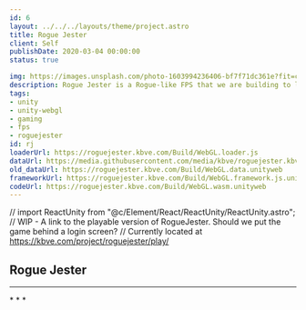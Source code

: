 ```yaml
---
id: 6
layout: ../../../layouts/theme/project.astro
title: Rogue Jester
client: Self
publishDate: 2020-03-04 00:00:00
status: true

img: https://images.unsplash.com/photo-1603994236406-bf7f71dc361e?fit=crop&w=1400&h=700&q=75
description: Rogue Jester is a Rogue-like FPS that we are building to learn more about Unity.
tags:
- unity
- unity-webgl
- gaming
- fps
- roguejester
id: rj
loaderUrl: https://roguejester.kbve.com/Build/WebGL.loader.js
dataUrl: https://media.githubusercontent.com/media/kbve/roguejester.kbve.com/main/Build/WebGL.data.unityweb
old_dataUrl: https://roguejester.kbve.com/Build/WebGL.data.unityweb
frameworkUrl: https://roguejester.kbve.com/Build/WebGL.framework.js.unityweb
codeUrl: https://roguejester.kbve.com/Build/WebGL.wasm.unityweb
---
```

// import ReactUnity from "@c/Element/React/ReactUnity/ReactUnity.astro";
// WIP - A link to the playable version of RogueJester. Should we put the game behind a login screen?
// Currently located at https://kbve.com/project/roguejester/play/


## Rogue Jester
* * *

<RogueJesterJournal />
* * *
<RogueJesterAssets />
